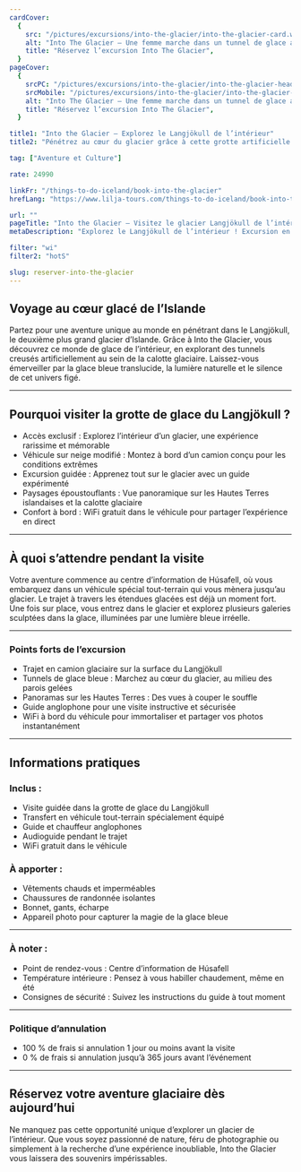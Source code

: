 ```yaml
---
cardCover:
  {
    src: "/pictures/excursions/into-the-glacier/into-the-glacier-card.webp",
    alt: "Into The Glacier – Une femme marche dans un tunnel de glace au cœur du Langjökull",
    title: "Réservez l’excursion Into The Glacier",
  }
pageCover:
  {
    srcPC: "/pictures/excursions/into-the-glacier/into-the-glacier-header-pc.webp",
    srcMobile: "/pictures/excursions/into-the-glacier/into-the-glacier-header-mobile.webp",
    alt: "Into The Glacier – Une femme marche dans un tunnel de glace au cœur du Langjökull",
    title: "Réservez l’excursion Into The Glacier",
  }

title1: "Into the Glacier – Explorez le Langjökull de l’intérieur"
title2: "Pénétrez au cœur du glacier grâce à cette grotte artificielle unique en Islande"

tag: ["Aventure et Culture"]

rate: 24990

linkFr: "/things-to-do-iceland/book-into-the-glacier"
hrefLang: "https://www.lilja-tours.com/things-to-do-iceland/book-into-the-glacier"

url: ""
pageTitle: "Into the Glacier – Visitez le glacier Langjökull de l’intérieur"
metaDescription: "Explorez le Langjökull de l’intérieur ! Excursion en grotte de glace avec transfert en véhicule spécial. Réservez votre aventure glacée dès maintenant."

filter: "wi"
filter2: "hotS"

slug: reserver-into-the-glacier
---
```


## Voyage au cœur glacé de l’Islande

Partez pour une aventure unique au monde en pénétrant dans le Langjökull, le deuxième plus grand glacier d’Islande. Grâce à Into the Glacier, vous découvrez ce monde de glace de l’intérieur, en explorant des tunnels creusés artificiellement au sein de la calotte glaciaire. Laissez-vous émerveiller par la glace bleue translucide, la lumière naturelle et le silence de cet univers figé.

---

## Pourquoi visiter la grotte de glace du Langjökull ?

- Accès exclusif : Explorez l’intérieur d’un glacier, une expérience rarissime et mémorable  
- Véhicule sur neige modifié : Montez à bord d’un camion conçu pour les conditions extrêmes  
- Excursion guidée : Apprenez tout sur le glacier avec un guide expérimenté  
- Paysages époustouflants : Vue panoramique sur les Hautes Terres islandaises et la calotte glaciaire  
- Confort à bord : WiFi gratuit dans le véhicule pour partager l’expérience en direct

---

## À quoi s’attendre pendant la visite

Votre aventure commence au centre d’information de Húsafell, où vous embarquez dans un véhicule spécial tout-terrain qui vous mènera jusqu’au glacier. Le trajet à travers les étendues glacées est déjà un moment fort. Une fois sur place, vous entrez dans le glacier et explorez plusieurs galeries sculptées dans la glace, illuminées par une lumière bleue irréelle.

---

### Points forts de l’excursion

- Trajet en camion glaciaire sur la surface du Langjökull  
- Tunnels de glace bleue : Marchez au cœur du glacier, au milieu des parois gelées  
- Panoramas sur les Hautes Terres : Des vues à couper le souffle  
- Guide anglophone pour une visite instructive et sécurisée  
- WiFi à bord du véhicule pour immortaliser et partager vos photos instantanément

---

## Informations pratiques

### Inclus :

- Visite guidée dans la grotte de glace du Langjökull  
- Transfert en véhicule tout-terrain spécialement équipé  
- Guide et chauffeur anglophones  
- Audioguide pendant le trajet  
- WiFi gratuit dans le véhicule

### À apporter :

- Vêtements chauds et imperméables  
- Chaussures de randonnée isolantes  
- Bonnet, gants, écharpe  
- Appareil photo pour capturer la magie de la glace bleue

---

### À noter :

- Point de rendez-vous : Centre d’information de Húsafell  
- Température intérieure : Pensez à vous habiller chaudement, même en été  
- Consignes de sécurité : Suivez les instructions du guide à tout moment

---

### Politique d’annulation

- 100 % de frais si annulation 1 jour ou moins avant la visite  
- 0 % de frais si annulation jusqu’à 365 jours avant l’événement

---

## Réservez votre aventure glaciaire dès aujourd’hui

Ne manquez pas cette opportunité unique d’explorer un glacier de l’intérieur. Que vous soyez passionné de nature, féru de photographie ou simplement à la recherche d’une expérience inoubliable, Into the Glacier vous laissera des souvenirs impérissables.

<script
  type="text/javascript"
  src="https://widgets.bokun.io/assets/javascripts/apps/build/BokunWidgetsLoader.js?bookingChannelUUID=97236c68-b945-4a96-8587-660bdc4c45fd"
  async
></script>

<div
  class="bokunWidget"
  data-src="https://widgets.bokun.io/online-sales/97236c68-b945-4a96-8587-660bdc4c45fd/experience-calendar/303328"
></div>
